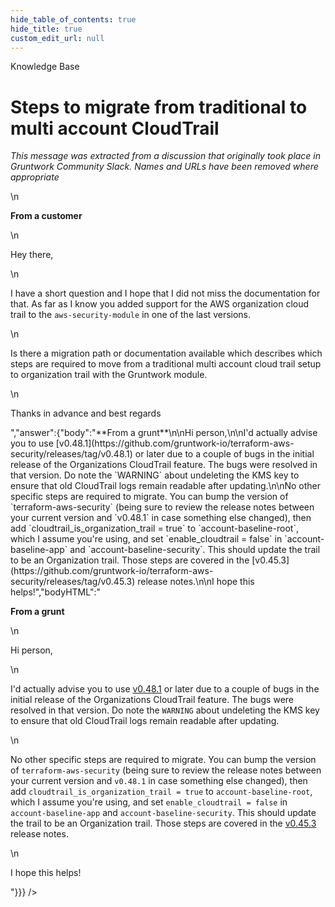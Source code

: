 ```yaml
---
hide_table_of_contents: true
hide_title: true
custom_edit_url: null
---
```



<CenterLayout>
<span className="title">Knowledge Base</span>
<h1>Steps to migrate from traditional to multi account CloudTrail</h1>
<GitHub discussion={{"id":"MDEwOkRpc2N1c3Npb24zNTU0OTEx","number":28,"author":{"login":"gruntwork-support"},"title":"Steps to migrate from traditional to multi account CloudTrail","body":"_This message was extracted from a discussion that originally took place in Gruntwork Community Slack. Names and URLs have been removed where appropriate_\n\n\n**From a customer**\n\nHey there,\n\nI have a short question and I hope that I did not miss the documentation for that. As far as I know you added support for the AWS organization cloud trail to the `aws-security-module` in one of the last versions.\n\nIs there a migration path or documentation available which describes which steps are required to move from a traditional multi account cloud trail setup to organization trail with the Gruntwork module.\n\nThanks in advance and best regards","bodyHTML":"<p dir=\"auto\"><em>This message was extracted from a discussion that originally took place in Gruntwork Community Slack. Names and URLs have been removed where appropriate</em></p>\n<p dir=\"auto\"><strong>From a customer</strong></p>\n<p dir=\"auto\">Hey there,</p>\n<p dir=\"auto\">I have a short question and I hope that I did not miss the documentation for that. As far as I know you added support for the AWS organization cloud trail to the <code class=\"notranslate\">aws-security-module</code> in one of the last versions.</p>\n<p dir=\"auto\">Is there a migration path or documentation available which describes which steps are required to move from a traditional multi account cloud trail setup to organization trail with the Gruntwork module.</p>\n<p dir=\"auto\">Thanks in advance and best regards</p>","answer":{"body":"**From a grunt**\n\nHi person,\n\nI'd actually advise you to use [v0.48.1](https://github.com/gruntwork-io/terraform-aws-security/releases/tag/v0.48.1) or later due to a couple of bugs in the initial release of the Organizations CloudTrail feature. The bugs were resolved in that version. Do note the `WARNING` about undeleting the KMS key to ensure that old CloudTrail logs remain readable after updating.\n\nNo other specific steps are required to migrate. You can bump the version of `terraform-aws-security` (being sure to review the release notes between your current version and `v0.48.1` in case something else changed), then add `cloudtrail_is_organization_trail = true` to `account-baseline-root`, which I assume you're using, and set `enable_cloudtrail = false` in `account-baseline-app` and `account-baseline-security`. This should update the trail to be an Organization trail. Those steps are covered in the [v0.45.3](https://github.com/gruntwork-io/terraform-aws-security/releases/tag/v0.45.3) release notes.\n\nI hope this helps!","bodyHTML":"<p dir=\"auto\"><strong>From a grunt</strong></p>\n<p dir=\"auto\">Hi person,</p>\n<p dir=\"auto\">I'd actually advise you to use <a href=\"https://github.com/gruntwork-io/terraform-aws-security/releases/tag/v0.48.1\">v0.48.1</a> or later due to a couple of bugs in the initial release of the Organizations CloudTrail feature. The bugs were resolved in that version. Do note the <code class=\"notranslate\">WARNING</code> about undeleting the KMS key to ensure that old CloudTrail logs remain readable after updating.</p>\n<p dir=\"auto\">No other specific steps are required to migrate. You can bump the version of <code class=\"notranslate\">terraform-aws-security</code> (being sure to review the release notes between your current version and <code class=\"notranslate\">v0.48.1</code> in case something else changed), then add <code class=\"notranslate\">cloudtrail_is_organization_trail = true</code> to <code class=\"notranslate\">account-baseline-root</code>, which I assume you're using, and set <code class=\"notranslate\">enable_cloudtrail = false</code> in <code class=\"notranslate\">account-baseline-app</code> and <code class=\"notranslate\">account-baseline-security</code>. This should update the trail to be an Organization trail. Those steps are covered in the <a href=\"https://github.com/gruntwork-io/terraform-aws-security/releases/tag/v0.45.3\">v0.45.3</a> release notes.</p>\n<p dir=\"auto\">I hope this helps!</p>"}}} />

</CenterLayout>
  

<!-- ##DOCS-SOURCER-START
{
  "sourcePlugin": "github-discussions",
  "hash": "7541c3976eec8c97abe6416a8903e72a"
}
##DOCS-SOURCER-END -->
